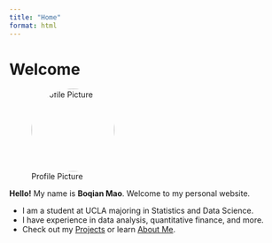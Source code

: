 ```yaml
---
title: "Home"
format: html
---
```


# Welcome

![Profile Picture](images/profile.jpg){width="150px" style="border-radius:50%;"}

**Hello!** My name is **Boqian Mao**. Welcome to my personal website.

-   I am a student at UCLA majoring in Statistics and Data Science.
-   I have experience in data analysis, quantitative finance, and more.
-   Check out my [Projects](projects.qmd) or learn [About Me](about.qmd).
